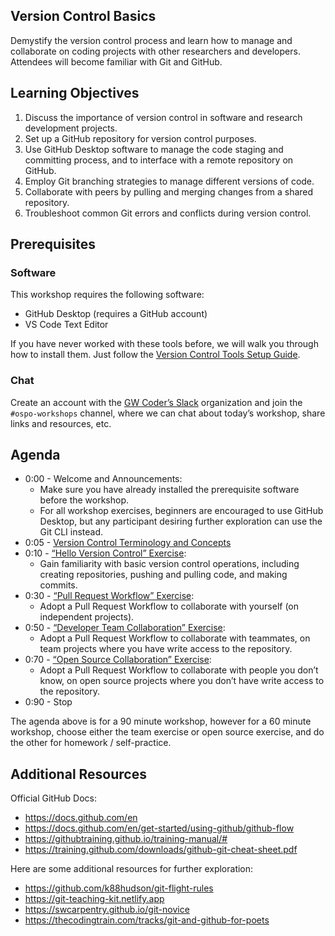 
:::{.content-hidden when-format="html" when-page="index"}
# Version Control Basics
:::


Demystify the version control process and learn how to manage and collaborate on coding projects with other researchers and developers. Attendees will become familiar with Git and GitHub.

## Learning Objectives

1. Discuss the importance of version control in software and research development projects.
2. Set up a GitHub repository for version control purposes.
3. Use GitHub Desktop software to manage the code staging and committing process, and to interface with a remote repository on GitHub.
4. Employ Git branching strategies to manage different versions of code.
5. Collaborate with peers by pulling and merging changes from a shared repository.
6. Troubleshoot common Git errors and conflicts during version control.

## Prerequisites

### Software

This workshop requires the following software:

+ GitHub Desktop (requires a GitHub account)
+ VS Code Text Editor

If you have never worked with these tools before, we will walk you through how to install them. Just follow the [Version Control Tools Setup Guide](./prereqs/index.qmd).

### Chat

Create an account with the [GW Coder's Slack](https://gwucoders.slack.com/) organization and join the `#ospo-workshops` channel, where we can chat about today's workshop, share links and resources, etc.

## Agenda

+ 0:00 - Welcome and Announcements:
  + Make sure you have already installed the prerequisite software before the workshop.
  + For all workshop exercises, beginners are encouraged to use GitHub Desktop, but any participant desiring further exploration can use the Git CLI instead.

+ 0:05 - [Version Control Terminology and Concepts](./notes/version-control.qmd)
+ 0:10 - ["Hello Version Control" Exercise](./exercises/hello-version-control/index.qmd):
  + Gain familiarity with basic version control operations, including creating repositories, pushing and pulling code, and making commits.
+ 0:30 - ["Pull Request Workflow" Exercise](./exercises/pull-request-workflow/index.qmd):
  + Adopt a Pull Request Workflow to collaborate with yourself (on independent projects).
+ 0:50 - ["Developer Team Collaboration" Exercise](./exercises/developer-team-collaboration/index.qmd):
  + Adopt a Pull Request Workflow to collaborate with teammates, on team projects where you have write access to the repository.
+ 0:70 - ["Open Source Collaboration" Exercise](./exercises/open-source-collaboration/index.qmd):
  + Adopt a Pull Request Workflow to collaborate with people you don't know, on open source projects where you don't have write access to the repository.
+ 0:90 - Stop


The agenda above is for a 90 minute workshop, however for a 60 minute workshop, choose either the team exercise or open source exercise, and do the other for homework / self-practice.

## Additional Resources

Official GitHub Docs:

  + <https://docs.github.com/en>
  + <https://docs.github.com/en/get-started/using-github/github-flow>
  + <https://githubtraining.github.io/training-manual/#>
  + <https://training.github.com/downloads/github-git-cheat-sheet.pdf>

Here are some additional resources for further exploration:

  + <https://github.com/k88hudson/git-flight-rules>
  + <https://git-teaching-kit.netlify.app>
  + <https://swcarpentry.github.io/git-novice>
  + <https://thecodingtrain.com/tracks/git-and-github-for-poets>
